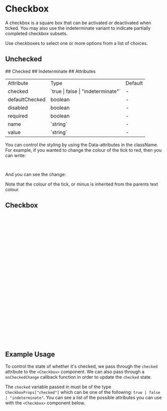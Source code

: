 

<Meta of={CheckboxStories} />

# Checkbox

A checkbox is a square box that can be activated or deactivated when ticked. You may also use the indeterminate variant to indicate partially completed checkbox subsets.

Use checkboxes to select one or more options from a list of choices.

## Unchecked

<Canvas of={CheckboxStories.CheckBoxUnchecked} />
## Checked
<Canvas of={CheckboxStories.CheckBoxChecked} />
## Indeterminate
<Canvas of={CheckboxStories.CheckBoxIndeterminate} />
## Attributes

<table>
  <tr>
    <td>Attribute</td>
    <td>Type</td>
    <td>Default</td>
  </tr>
  <tr>
    <td>checked</td>
    <td>`true | false | "indeterminate"`</td>
    <td>-</td>
  </tr>
  <tr>
    <td>defaultChecked</td>
    <td>boolean</td>
    <td>-</td>
  </tr>
  <tr>
    <td>disabled</td>
    <td>boolean</td>
    <td>-</td>
  </tr>
  <tr>
    <td>required</td>
    <td>boolean</td>
    <td>-</td>
  </tr>
  <tr>
    <td>name</td>
    <td>`string`</td>
    <td>-</td>
  </tr>
  <tr>
    <td>value</td>
    <td>`string`</td>
    <td>-</td>
  </tr>
</table>

You can control the styling by using the Data-attributes in the className. For example, if you wanted to change the colour of the tick to red, then you can write:

```ts
<Checkbox checked=true className = "data-[state=checked]:text-yellow-200 data-[state=checked]:bg-grey-900">
```

And you can see the change:

<Canvas of={CheckboxStories.CheckboxColourChange} />

Note that the colour of the tick, or minus is inherited from the parents text colour.

## Checkbox

```ts
const Checkbox = React.forwardRef<
  React.ElementRef<typeof CheckboxPrimitive.Root>,
  React.ComponentPropsWithoutRef<typeof CheckboxPrimitive.Root>
>(({ className, ...props }, ref) => (
  <CheckboxPrimitive.Root
    ref={ref}
    className={cn(
      'peer h-5 w-5 p-0.5 shrink-0 gap-0 rounded border border-border-default data-[state=checked]:border-blue-600 data-[state=checked]:bg-blue-600 data-[state=checked]:text-foreground-inverse data-[state=indeterminate]:border-blue-600 data-[state=indeterminate]:bg-blue-600 data-[state=indeterminate]:text-foreground-inverse',
      className
    )}
    {...props}
  >
    <CheckboxPrimitive.Indicator
      className={cn('flex items-center justify-center text-inherit')}
    >
      {(props.checked === true || props.checked === undefined) && (
        <Check className="text-inherit stroke-current stroke-1 fill-current" />
      )}
      {props.checked === 'indeterminate' && (
        <Minus className="text-inherit stroke-current stroke-3 fill-current" />
      )}
    </CheckboxPrimitive.Indicator>
  </CheckboxPrimitive.Root>
))
Checkbox.displayName = CheckboxPrimitive.Root.displayName

export { Checkbox }

```

## Example Usage

To control the state of whether it's checked, we pass through the `checked` attribute to the `<Checkbox>` component. We can also pass through a `onCheckedChange` callback function in order to update the `checked` state.

The `checked` variable passed in must be of the type `CheckboxProps["checked"]` which can be one of the following: `true | false | "indeterminate"`. You can see a list of the possible attributes you can use with the `<Checkbox>` component below.

```ts
export const CheckboxDemo = ({
  checked
}: {
  checked: CheckboxProps['checked']
}): JSX.Element => {
  const [check, setCheck] = useState<typeof checked>(checked)
  const handleOnCheckChanged = () => {
    if (check !== 'indeterminate') {
      setCheck(!check)
    }
  }
  return <Checkbox checked={check} onCheckedChange={handleOnCheckChanged} />
}
```
